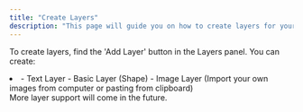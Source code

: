 ```yaml
---
title: "Create Layers"
description: "This page will guide you on how to create layers for your CAPlayground wallpaper."
---
```


To create layers, find the 'Add Layer' button in the Layers panel. You can create:
<li>
  - Text Layer
  - Basic Layer (Shape)
  - Image Layer (Import your own images from computer or pasting from clipboard)
</li>
More layer support will come in the future.